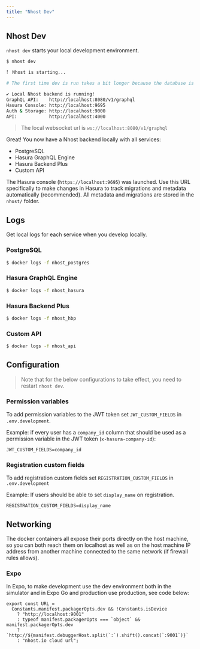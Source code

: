 ```yaml
---
title: "Nhost Dev"
---
```


## Nhost Dev

`nhost dev` starts your local development environment.

```bash
$ nhost dev

⠇ Nhost is starting...

# The first time dev is run takes a bit longer because the database is being created

✔ Local Nhost backend is running!
GraphQL API:	http://localhost:8080/v1/graphql
Hasura Console:	http://localhost:9695
Auth & Storage:	http://localhost:9000
API:			http://localhost:4000
```

> The local websocket url is `ws://localhost:8080/v1/graphql`

Great! You now have a Nhost backend locally with all services:

- PostgreSQL
- Hasura GraphQL Engine
- Hasura Backend Plus
- Custom API

The Hasura console (`https://localhost:9695`) was launched. Use this URL specifically to make changes in Hasura to track migrations and metadata automatically (recommended). All metadata and migrations are stored in the `nhost/` folder.

## Logs

Get local logs for each service when you develop locally.

### PostgreSQL

```bash
$ docker logs -f nhost_postgres
```

### Hasura GraphQL Engine

```bash
$ docker logs -f nhost_hasura
```

### Hasura Backend Plus

```bash
$ docker logs -f nhost_hbp
```

### Custom API

```bash
$ docker logs -f nhost_api
```

## Configuration

> Note that for the below configurations to take effect, you need to restart `nhost dev`.

### Permission variables

To add permission variables to the JWT token set `JWT_CUSTOM_FIELDS` in `.env.development`.

Example: if every user has a `company_id` column that should be used as a permission variable in the JWT token (`x-hasura-company-id`):

```bash:.env.development
JWT_CUSTOM_FIELDS=company_id
```

### Registration custom fields

To add registration custom fields set `REGISTRATION_CUSTOM_FIELDS` in `.env.development`

Example: If users should be able to set `display_name` on registration.

```bash:.env.development
REGISTRATION_CUSTOM_FIELDS=display_name
```

## Networking

The docker containers all expose their ports directly on the host machine, so you can both reach them on localhost as well as on the host machine IP address from another machine connected to the same network (if firewall rules allows).

### Expo

In Expo, to make development use the dev environment both in the simulator and in Expo Go and production use production, see code below:

```
export const URL =
  Constants.manifest.packagerOpts.dev && !Constants.isDevice
    ? "http://localhost:9001"
    : typeof manifest.packagerOpts === `object` && manifest.packagerOpts.dev
    ? `http://${manifest.debuggerHost.split(`:`).shift().concat(`:9001`)}`
    : "nhost.io cloud url";
```

